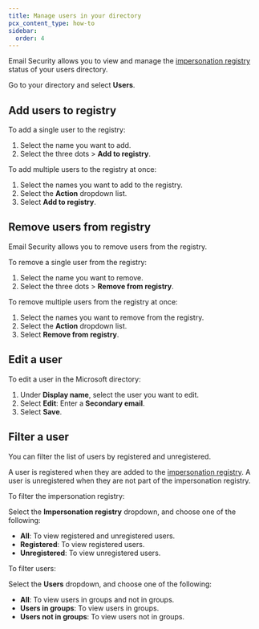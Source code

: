 ```yaml
---
title: Manage users in your directory
pcx_content_type: how-to
sidebar:
  order: 4
---
```


Email Security allows you to view and manage the [impersonation registry](/cloudflare-one/email-security/detection-settings/impersonation-registry/) status of your users directory.

Go to your directory and select **Users**.

## Add users to registry

To add a single user to the registry:

1. Select the name you want to add.
2. Select the three dots > **Add to registry**.

To add multiple users to the registry at once:

1. Select the names you want to add to the registry.
2. Select the **Action** dropdown list.
3. Select **Add to registry**.

## Remove users from registry

Email Security allows you to remove users from the registry. 

To remove a single user from the registry:

1. Select the name you want to remove.
2. Select the three dots > **Remove from registry**.

To remove multiple users from the registry at once:

1. Select the names you want to remove from the registry.
2. Select the **Action** dropdown list.
3. Select **Remove from registry**.

## Edit a user

To edit a user in the Microsoft directory:

1. Under **Display name**, select the user you want to edit. 
2. Select **Edit**: Enter a **Secondary email**.
3. Select **Save**.


## Filter a user

You can filter the list of users by registered and unregistered.

A user is registered when they are added to the [impersonation registry](/cloudflare-one/email-security/detection-settings/impersonation-registry/). A user is unregistered when they are not part of the impersonation registry.

To filter the impersonation registry:

Select the **Impersonation registry** dropdown, and choose one of the following:
   - **All**: To view registered and unregistered users.
   - **Registered**: To view registered users.
   - **Unregistered**: To view unregistered users.

To filter users:

Select the **Users** dropdown, and choose one of the following:
   - **All**: To view users in groups and not in groups.
   - **Users in groups**: To view users in groups.
   - **Users not in groups**: To view users not in groups.
